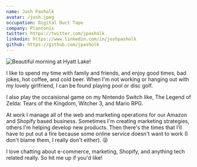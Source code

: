 ```yaml
---
name: Josh Pasholk
avatar: /josh.jpeg
occupation: Digital Duct Tape
company: Plantonix
twitter: https://twitter.com/jpasholk
linkedin: https://www.linkedin.com/in/joshpasholk
github: https://github.com/jpasholk
---
```

![Beautiful morning at Hyatt Lake!](../../assets/hyatt-lake.jpeg)

I like to spend my time with family and friends, and enjoy good times, bad jokes, hot coffee, and cold beer. When I'm not working or hanging out with my lovely girlfriend, I can be found playing pool or disc golf.

I also play the occaisional game on my Nintendo Switch like, The Legend of Zelda: Tears of the Kingdom, Witcher 3, and Mario RPG.

At work I manage all of the web and marketing operations for our Amazon and Shopify based business. Sometimes I'm creating marketing strategies, others I'm helping develop new products. Then there's the times that I'll have to put out a fire because some online service doesn't want to work (I don't blame them, I really don't either). 😜

I love chatting about e-commerce, marketing, Shopify, and anything tech related really. So hit me up if you'd like!